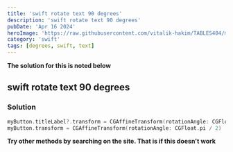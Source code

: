 ```yaml
---
title: 'swift rotate text 90 degrees'
description: 'swift rotate text 90 degrees'
pubDate: 'Apr 16 2024'
heroImage: 'https://raw.githubusercontent.com/vitalik-hakim/TABLES404/main/error_b/swift.png'
category: 'swift'
tags: [degrees, swift, text]
---
```


**The solution for this is noted below**

## swift rotate text 90 degrees

### Solution

```swift
myButton.titleLabel?.transform = CGAffineTransform(rotationAngle: CGFloat.pi / 2)
myButton.transform = CGAffineTransform(rotationAngle: CGFloat.pi / 2)
```

**Try other methods by searching on the site. That is if this doesn't work**
